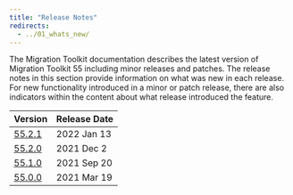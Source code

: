 ```yaml
---
title: "Release Notes"
redirects:
  - ../01_whats_new/
---
```


The Migration Toolkit documentation describes the latest version of Migration Toolkit 55 including minor releases and patches. The release notes in this section provide information on what was new in each release. For new functionality introduced in a minor or patch release, there are also indicators within the content about what release introduced the feature.

| Version | Release Date | 
| ------- | ------------ | 
| [55.2.1](06_mkt_5521_rel_notes) | 2022 Jan 13   |
| [55.2.0](07_mkt_552_rel_notes) | 2021 Dec 2   |
| [55.1.0](08_mkt_551_rel_notes) | 2021 Sep 20   |
| [55.0.0](09_mkt_55_rel_notes) | 2021 Mar 19  |

